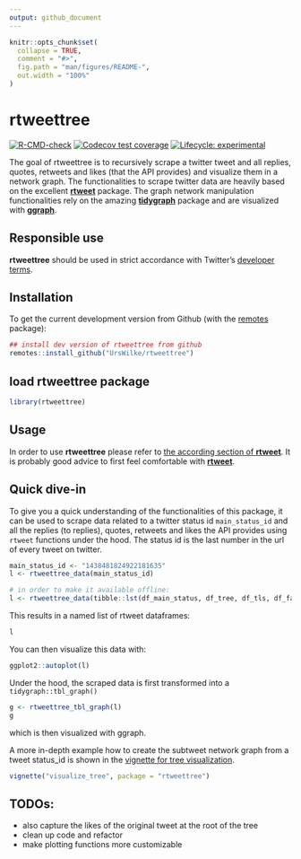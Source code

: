 ```yaml
---
output: github_document
---
```


<!-- README.md is generated from README.Rmd. Please edit that file -->

```r
knitr::opts_chunk$set(
  collapse = TRUE,
  comment = "#>",
  fig.path = "man/figures/README-",
  out.width = "100%"
)
```
# rtweettree

<!-- badges: start -->
[![R-CMD-check](https://github.com/urswilke/rtweettree/workflows/R-CMD-check/badge.svg)](https://github.com/urswilke/rtweettree/actions)
[![Codecov test coverage](https://codecov.io/gh/urswilke/rtweettree/branch/master/graph/badge.svg)](https://codecov.io/gh/urswilke/rtweettree?branch=master)
[![Lifecycle: experimental](https://img.shields.io/badge/lifecycle-experimental-orange.svg)](https://lifecycle.r-lib.org/articles/stages.html#experimental)
<!-- badges: end -->

The goal of rtweettree is to recursively scrape a twitter tweet and all replies, quotes, retweets and likes (that the API provides) and visualize them in a network graph. The functionalities to scrape twitter data are heavily based on the excellent [**rtweet**](https://github.com/ropensci/rtweet) package. The graph network manipulation functionalities rely on the amazing [**tidygraph**](https://github.com/thomasp85/tidygraph) package and are visualized with [**ggraph**](https://github.com/thomasp85/ggraph).

## Responsible use

**rtweettree** should be used in strict accordance with Twitter's [developer terms](https://developer.twitter.com/en/developer-terms/more-on-restricted-use-cases).

## Installation

To get the current development version from Github (with the [remotes](https://github.com/r-lib/remotes) package):

```r
## install dev version of rtweettree from github
remotes::install_github("UrsWilke/rtweettree")
```

## load rtweettree package
```r
library(rtweettree)
```

## Usage

In order to use **rtweettree** please refer to [the according section of
**rtweet**](https://github.com/ropensci/rtweet#usage). It is probably good
advice to first feel comfortable with
[**rtweet**](https://github.com/ropensci/rtweet).

## Quick dive-in

To give you a quick understanding of the functionalities of this package, it can
be used to scrape data related to a twitter status id `main_status_id` and all
the replies (to replies), quotes, retweets and likes the API provides using
`rtweet` functions under the hood. The status id is the last number in the url
of every tweet on twitter.

```r
main_status_id <- "1438481824922181635"
l <- rtweettree_data(main_status_id)
```


```r
# in order to make it available offline:
l <- rtweettree_data(tibble::lst(df_main_status, df_tree, df_tls, df_favs, df_retweets))
```

This results in a named list of rtweet dataframes:
```r
l
```

You can then visualize this data with: 

```r
ggplot2::autoplot(l)
```

Under the hood, the scraped data is first transformed into a `tidygraph::tbl_graph()`

```r
g <- rtweettree_tbl_graph(l)
g
```

which is then visualized with ggraph.


A more in-depth example how to create the subtweet network graph from a tweet
status_id is shown in the [vignette for tree
visualization](articles/visualize_tree.html).

```r
vignette("visualize_tree", package = "rtweettree")
```

## TODOs:

* also capture the likes of the original tweet at the root of the tree 
* clean up code and refactor
* make plotting functions more customizable

